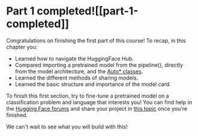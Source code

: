 # Part 1 completed![[part-1-completed]]

<CourseFloatingBanner
    chapter={4}
    classNames="absolute z-10 right-0 top-0"
/>

Congratulations on finishing the first part of this course! To recap, in this chapter you:

* Learned how to navigate the HuggingFace Hub.
* Compared importing a pretrained model from the pipeline(), directly from the model architecture, and the [Auto* classes](https://huggingface.co/docs/transformers/model_doc/auto?highlight=auto#auto-classes).
* Learned the different methods of sharing models.
* Learned the basic structure and importance of the model card.

To finish this first section, try to fine-tune a pretrained model on a classification problem and language that interests you! You can find help in the [Hugging Face forums](https://discuss.huggingface.co/) and share your project in [this topic](https://discuss.huggingface.co/t/share-your-projects/6803) once you're finished.

We can't wait to see what you will build with this!
